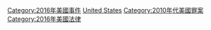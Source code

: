 {{Portal|美國}}
{{Year by category
|m=2
|c=0
|d=1
|y=6
|cat=美國罪案
|sortkey=United States
|parent=美國各年罪案
|subcat=2016年各國罪案
}}

[[Category:2016年美國事件|Category:2016年美國事件]]
[[Category:2016年北美洲罪案|United States]]
[[Category:2010年代美國罪案|Category:2010年代美國罪案]]
[[Category:2016年美國法律|Category:2016年美國法律]]
